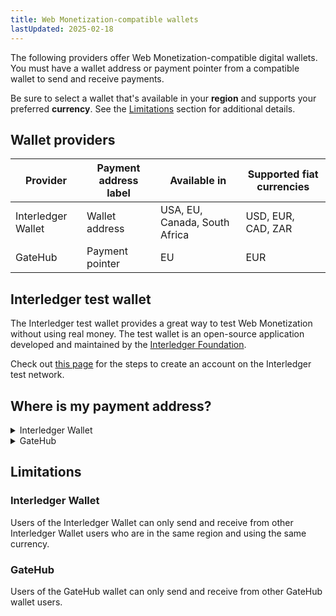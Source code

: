 ```yaml
---
title: Web Monetization-compatible wallets
lastUpdated: 2025-02-18
---
```



The following providers offer Web Monetization-compatible digital wallets. You must have a wallet address or payment pointer from a compatible wallet to send and receive payments.

Be sure to select a wallet that's available in your **region** and supports your preferred **currency**. See the [Limitations](#limitations) section for additional details.

## Wallet providers

| Provider | Payment address label | Available in | Supported fiat currencies |
| -------- | --------------------- | ------------ | -------------------- |
| <LinkOut href="https://interledger.app/">Interledger Wallet</LinkOut> | Wallet address | USA, EU, Canada, South Africa | USD, EUR, CAD, ZAR |
| <LinkOut href="https://gatehub.net">GateHub</LinkOut> | Payment pointer | EU | EUR |

## Interledger test wallet

The Interledger test wallet provides a great way to test Web Monetization without using real money. The test wallet is an open-source application developed and maintained by the [Interledger Foundation](https://interledger.org).

Check out [this page](/tutorials/test-wallet-sign-up) for the steps to create an account on the Interledger test network.

## Where is my payment address?

<details>
<summary>Interledger Wallet</summary>
    In Interledger Wallet, your payment address is called a _wallet address_. It appears on the _Home_ screen after signing in. Although `https://` isn't shown in the field, it is added to your address when you click the copy button.
    <img src="/img/docs/interledger/interledger-wallet-dashboard.png" alt="User's wallet address highlighted on the Interledger Wallet home screen" class="img-outline" style="max-width:600px"/>
</details>

<details>
<summary>GateHub</summary>
    In GateHub, your payment address is called a _payment pointer_. 
    <Steps>
    1. Select your wallet, then click **Advanced**.<br /><img src="/img/docs/gatehub/advanced-wallet-settings.png" alt="" class="img-outline" style="max-width:600px" />
    2. Scroll down to **Interledger Settings**.
    3. Click the **Payment pointer** button.<br /><img src="/img/docs/gatehub/advanced-interledger-settings.png" alt="" class="img-outline" style="max-width:450px" />
    4. Copy your payment pointer.<br /><img src="/img/docs/gatehub/payment-pointer.png" alt="" class="img-outline" style="max-width:600px" />
        :::note
        If you're setting up the extension, you can enter your payment pointer as it's shown. If you're adding Web Monetization to your website, you must change `$` to `https://`. For example, `https://ilp.gatehub.net/150012576/USD`.
        :::
    </Steps>
</details>

## Limitations

### Interledger Wallet

Users of the Interledger Wallet can only send and receive from other Interledger Wallet users who are in the same region and using the same currency.

### GateHub 

Users of the GateHub wallet can only send and receive from other GateHub wallet users. 